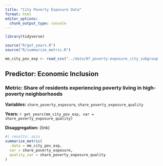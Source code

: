 ```yaml
---
title: "City Poverty Exposure Data"
format: html
editor_options: 
  chunk_output_type: console
---
```


```r
library(tidyverse)

source("R/get_years.R")
source("R/summarize_metric.R")

mm_city_pov_exp <- read_csv("../data/07_poverty-exposure_city_subgroup.csv")

```

## Predictor: Economic Inclusion

### Metric: Share of residents experiencing poverty living in high-poverty neighborhoods

**Variables:** `share_poverty_exposure`, `share_poverty_exposure_quality`

**Years:** `r get_years(mm_city_pov_exp, var = share_poverty_exposure_quality)`

**Disaggregation:** (link)

```r
#| results: asis
summarize_metric(
  .data = mm_city_pov_exp, 
  var = share_poverty_exposure, 
  quality_var = share_poverty_exposure_quality
)

```

